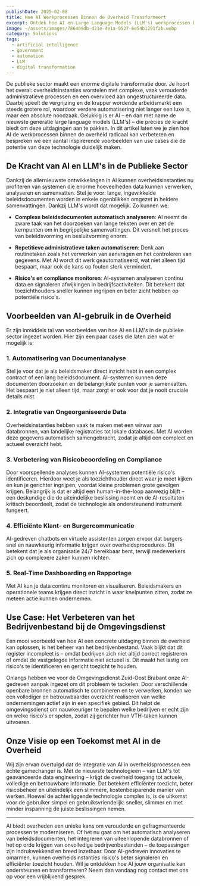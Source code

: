 ```yaml
---
publishDate: 2025-02-08
title: Hoe AI Werkprocessen Binnen de Overheid Transformeert
excerpt: Ontdek hoe AI en Large Language Models (LLM's) werkprocessen binnen de overheid revolutionair verbeteren en automatiseren.
image: ~/assets/images/786409db-d21e-4e1a-9527-6e54b1291f2b.webp
category: Solutions
tags:
  - artificial intelligence
  - government
  - automation
  - LLM
  - digital transformation
---
```


De publieke sector maakt een enorme digitale transformatie door. Je hoort het overal: overheidsinstanties worstelen met complexe, vaak verouderde administratieve processen en een overvloed aan ongestructureerde data. Daarbij speelt de vergrijzing en de krapper wordende arbeidsmarkt een steeds grotere rol, waardoor verdere automatisering niet langer een luxe is, maar een absolute noodzaak. Gelukkig is er AI – en dan met name de nieuwste generatie large language models (LLM's) – die precies de kracht biedt om deze uitdagingen aan te pakken. In dit artikel laten we je zien hoe AI de werkprocessen binnen de overheid radicaal kan verbeteren en bespreken we een aantal inspirerende voorbeelden van use cases die de potentie van deze technologie duidelijk maken.

## De Kracht van AI en LLM's in de Publieke Sector

Dankzij de allernieuwste ontwikkelingen in AI kunnen overheidsinstanties nu profiteren van systemen die enorme hoeveelheden data kunnen verwerken, analyseren en samenvatten. Stel je voor: lange, ingewikkelde beleidsdocumenten worden in enkele ogenblikken omgezet in heldere samenvattingen. Dankzij LLM's wordt dat mogelijk. Zo kunnen we:

- **Complexe beleidsdocumenten automatisch analyseren**: AI neemt de zware taak van het doorzoeken van lange teksten over en zet de kernpunten om in begrijpelijke samenvattingen. Dit versnelt het proces van beleidsvorming en besluitvorming enorm.

- **Repetitieve administratieve taken automatiseren**: Denk aan routinetaken zoals het verwerken van aanvragen en het controleren van gegevens. Met AI wordt dit werk geautomatiseerd, wat niet alleen tijd bespaart, maar ook de kans op fouten sterk vermindert.

- **Risico's en compliance monitoren**: AI-systemen analyseren continu data en signaleren afwijkingen in bedrijfsactiviteiten. Dit betekent dat toezichthouders sneller kunnen ingrijpen en beter zicht hebben op potentiële risico's.

## Voorbeelden van AI-gebruik in de Overheid

Er zijn inmiddels tal van voorbeelden van hoe AI en LLM's in de publieke sector ingezet worden. Hier zijn een paar cases die laten zien wat er mogelijk is:

### 1. Automatisering van Documentanalyse
Stel je voor dat je als beleidsmaker direct inzicht hebt in een complex contract of een lang beleidsdocument. AI-systemen kunnen deze documenten doorzoeken en de belangrijkste punten voor je samenvatten. Het bespaart je niet alleen tijd, maar zorgt er ook voor dat je nooit cruciale details mist.

### 2. Integratie van Ongeorganiseerde Data
Overheidsinstanties hebben vaak te maken met een wirwar aan databronnen, van landelijke registraties tot lokale databases. Met AI worden deze gegevens automatisch samengebracht, zodat je altijd een compleet en actueel overzicht hebt.

### 3. Verbetering van Risicobeoordeling en Compliance
Door voorspellende analyses kunnen AI-systemen potentiële risico's identificeren. Hierdoor weet je als toezichthouder direct waar je moet kijken en kun je gerichter ingrijpen, voordat kleine problemen grote gevolgen krijgen. Belangrijk is dat er altijd een human-in-the-loop aanwezig blijft – een deskundige die de uiteindelijke beslissing neemt en de AI-resultaten kritisch beoordeelt, zodat de technologie als ondersteunend instrument fungeert.

### 4. Efficiënte Klant- en Burgercommunicatie
AI-gedreven chatbots en virtuele assistenten zorgen ervoor dat burgers snel en nauwkeurig informatie krijgen over overheidsprocedures. Dit betekent dat je als organisatie 24/7 bereikbaar bent, terwijl medewerkers zich op complexere zaken kunnen richten.

### 5. Real-Time Dashboarding en Rapportage
Met AI kun je data continu monitoren en visualiseren. Beleidsmakers en operationele teams krijgen direct inzicht in waar knelpunten zitten, zodat ze meteen actie kunnen ondernemen.

## Use Case: Het Verbeteren van het Bedrijvenbestand bij de Omgevingsdienst

Een mooi voorbeeld van hoe AI een concrete uitdaging binnen de overheid kan oplossen, is het beheer van het bedrijvenbestand. Vaak blijkt dat dit register incompleet is – omdat bedrijven zich niet altijd correct registreren of omdat de vastgelegde informatie niet actueel is. Dit maakt het lastig om risico's te identificeren en gericht toezicht te houden.

Onlangs hebben we voor de Omgevingsdienst Zuid-Oost Brabant onze AI-gedreven aanpak ingezet om dit probleem te tackelen. Door verschillende openbare bronnen automatisch te combineren en te verwerken, konden we een vollediger en betrouwbaarder overzicht realiseren van welke ondernemingen actief zijn in een specifiek gebied. Dit helpt de omgevingsdienst om nauwkeuriger te bepalen welke bedrijven er echt zijn en welke risico's er spelen, zodat zij gerichter hun VTH-taken kunnen uitvoeren.

## Onze Visie op een Toekomst met AI in de Overheid

Wij zijn ervan overtuigd dat de integratie van AI in overheidsprocessen een echte gamechanger is. Met de nieuwste technologieën – van LLM's tot geavanceerde data engineering – krijgt de overheid toegang tot actuele, volledige en betrouwbare informatie. Dat betekent efficiënter toezicht, beter risicobeheer en uiteindelijk een slimmere, kostenbesparende manier van werken. Hoewel de achterliggende technologie complex is, is de uitkomst voor de gebruiker simpel en gebruiksvriendelijk: sneller, slimmer en met minder inspanning de juiste beslissingen nemen.

---

AI biedt overheden een unieke kans om verouderde en gefragmenteerde processen te moderniseren. Of het nu gaat om het automatisch analyseren van beleidsdocumenten, het integreren van uiteenlopende databronnen of het op orde krijgen van onvolledige bedrijvenbestanden – de toepassingen zijn indrukwekkend en breed inzetbaar. Door AI-gedreven innovaties te omarmen, kunnen overheidsinstanties risico's beter signaleren en efficiënter toezicht houden. Wil je ontdekken hoe AI jouw organisatie kan ondersteunen en transformeren? Neem dan vandaag nog contact met ons op voor een vrijblijvend gesprek. 